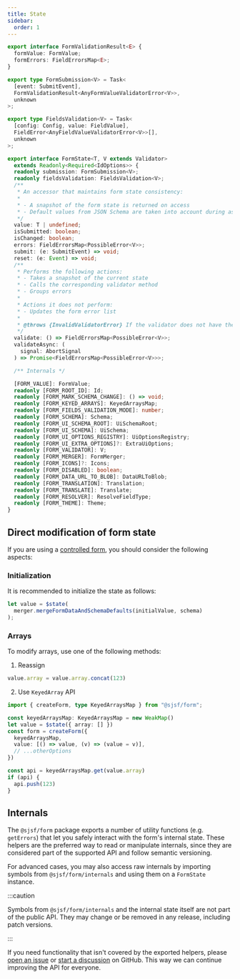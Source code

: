 ```yaml
---
title: State
sidebar:
  order: 1
---
```


```typescript
export interface FormValidationResult<E> {
  formValue: FormValue;
  formErrors: FieldErrorsMap<E>;
}

export type FormSubmission<V> = Task<
  [event: SubmitEvent],
  FormValidationResult<AnyFormValueValidatorError<V>>,
  unknown
>;

export type FieldsValidation<V> = Task<
  [config: Config, value: FieldValue],
  FieldError<AnyFieldValueValidatorError<V>>[],
  unknown
>;

export interface FormState<T, V extends Validator>
  extends Readonly<Required<IdOptions>> {
  readonly submission: FormSubmission<V>;
  readonly fieldsValidation: FieldsValidation<V>;
  /**
   * An accessor that maintains form state consistency:
   *
   * - A snapshot of the form state is returned on access
   * - Default values from JSON Schema are taken into account during assignment
   */
  value: T | undefined;
  isSubmitted: boolean;
  isChanged: boolean;
  errors: FieldErrorsMap<PossibleError<V>>;
  submit: (e: SubmitEvent) => void;
  reset: (e: Event) => void;
  /**
   * Performs the following actions:
   * - Takes a snapshot of the current state
   * - Calls the corresponding validator method
   * - Groups errors
   *
   * Actions it does not perform:
   * - Updates the form error list
   *
   * @throws {InvalidValidatorError} If the validator does not have the corresponding method
   */
  validate: () => FieldErrorsMap<PossibleError<V>>;
  validateAsync: (
    signal: AbortSignal
  ) => Promise<FieldErrorsMap<PossibleError<V>>>;

  /** Internals */

  [FORM_VALUE]: FormValue;
  readonly [FORM_ROOT_ID]: Id;
  readonly [FORM_MARK_SCHEMA_CHANGE]: () => void;
  readonly [FORM_KEYED_ARRAYS]: KeyedArraysMap;
  readonly [FORM_FIELDS_VALIDATION_MODE]: number;
  readonly [FORM_SCHEMA]: Schema;
  readonly [FORM_UI_SCHEMA_ROOT]: UiSchemaRoot;
  readonly [FORM_UI_SCHEMA]: UiSchema;
  readonly [FORM_UI_OPTIONS_REGISTRY]: UiOptionsRegistry;
  readonly [FORM_UI_EXTRA_OPTIONS]?: ExtraUiOptions;
  readonly [FORM_VALIDATOR]: V;
  readonly [FORM_MERGER]: FormMerger;
  readonly [FORM_ICONS]?: Icons;
  readonly [FORM_DISABLED]: boolean;
  readonly [FORM_DATA_URL_TO_BLOB]: DataURLToBlob;
  readonly [FORM_TRANSLATION]: Translation;
  readonly [FORM_TRANSLATE]: Translate;
  readonly [FORM_RESOLVER]: ResolveFieldType;
  readonly [FORM_THEME]: Theme;
}
```

## Direct modification of form state

If you are using a [controlled form](../../guides/quickstart/#controlled-form), 
you should consider the following aspects:

### Initialization

It is recommended to initialize the state as follows:

```ts
let value = $state(
  merger.mergeFormDataAndSchemaDefaults(initialValue, schema)
);
```

### Arrays

To modify arrays, use one of the following methods:

1. Reassign

```ts
value.array = value.array.concat(123)
```

2. Use `KeyedArray` API

```ts
import { createForm, type KeyedArraysMap } from "@sjsf/form";

const keyedArraysMap: KeyedArraysMap = new WeakMap()
let value = $state({ array: [] })
const form = createForm({
  keyedArraysMap,
  value: [() => value, (v) => (value = v)],
  // ...otherOptions
})

const api = keyedArraysMap.get(value.array)
if (api) {
  api.push(123)
}
```

## Internals

The `@sjsf/form` package exports a number of utility functions (e.g. `getErrors`)
that let you safely interact with the form's internal state.
These helpers are the preferred way to read or manipulate internals,
since they are considered part of the supported API and follow semantic versioning.

For advanced cases, you may also access raw internals
by importing symbols from `@sjsf/form/internals` and using them on a `FormState` instance.

:::caution

Symbols from `@sjsf/form/internals` and the internal state itself
are not part of the public API.
They may change or be removed in any release, including patch versions.

:::

If you need functionality that isn't covered by the exported helpers,
please [open an issue](https://github.com/x0k/svelte-jsonschema-form/issues/new/choose)
or [start a discussion](https://github.com/x0k/svelte-jsonschema-form/discussions/new/choose)
on GitHub.
This way we can continue improving the API for everyone.
